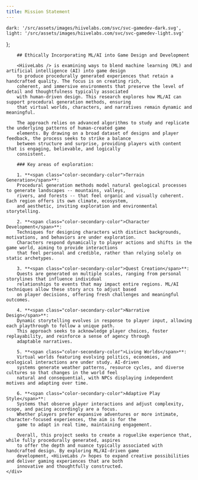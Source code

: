 ```yaml
---
title: Mission Statement
---
```


    dark: '/src/assets/images/hiivelabs.com/svc/svc-gamedev-dark.svg',
    light: '/src/assets/images/hiivelabs.com/svc/svc-gamedev-light.svg'
};

<BaseLayout title={frontmatter.title} current="/mission">
    <div class="container mission">
        <div class="ml-auto mr-auto w-fit lg:w-full">
            <ThemedImage id="svc-gamedev-img" srcList={logoSrc}
                         class="float-none lg:float-start w-56 h-56 lg:w-72 lg:h-72 lg:pr-2"/>
        </div>

        ## Ethically Incorporating ML/AI into Game Design and Development

        <HiiveLabs /> is examining ways to blend machine learning (ML) and artificial intelligence (AI) into game design
        to produce procedurally generated experiences that retain a handcrafted quality. The focus is on creating rich,
        coherent, and immersive environments that preserve the level of detail and thoughtfulness typically associated
        with human-driven design. This research explores how ML/AI can support procedural generation methods, ensuring
        that virtual worlds, characters, and narratives remain dynamic and meaningful.

        The approach relies on advanced algorithms to study and replicate the underlying patterns of human-created game
        elements. By drawing on a broad dataset of designs and player feedback, the process seeks to strike a balance
        between structure and surprise, providing players with content that is engaging, believable, and logically
        consistent.

        ### Key areas of exploration:

        1. **<span class="color-secondary-color">Terrain Generation</span>**:
        Procedural generation methods model natural geological processes to generate landscapes -- mountains, valleys,
        rivers, and forests -- that feel organic and visually coherent. Each region offers its own climate, ecosystem,
        and aesthetic, inviting exploration and environmental storytelling.

        2. **<span class="color-secondary-color">Character Development</span>**:
        Techniques for designing characters with distinct backgrounds, motivations, and behaviors are under exploration.
        Characters respond dynamically to player actions and shifts in the game world, aiming to provide interactions
        that feel personal and credible, rather than relying solely on static archetypes.

        3. **<span class="color-secondary-color">Quest Creation</span>**:
        Quests are generated on multiple scales, ranging from personal storylines that influence individual
        relationships to events that may impact entire regions. ML/AI techniques allow these story arcs to adjust based
        on player decisions, offering fresh challenges and meaningful outcomes.

        4. **<span class="color-secondary-color">Narrative Design</span>**:
        Dynamic storytelling evolves in response to player input, allowing each playthrough to follow a unique path.
        This approach seeks to acknowledge player choices, foster replayability, and reinforce a sense of agency through
        adaptable narratives.

        5. **<span class="color-secondary-color">Living Worlds</span>**:
        Virtual worlds featuring evolving politics, economies, and ecological interactions are under study. AI-driven
        systems generate weather patterns, resource cycles, and diverse cultures so that changes in the world feel
        natural and consequential, with NPCs displaying independent motives and adapting over time.

        6. **<span class="color-secondary-color">Adaptive Play Style</span>**:
        Systems that observe player interactions and adjust complexity, scope, and pacing accordingly are a focus.
        Whether players prefer expansive adventures or more intimate, character-focused experiences, the aim is for the
        game to adapt in real time, maintaining engagement.

        Overall, this project seeks to create a roguelike experience that, while fully procedurally generated, aspires
        to offer the depth and nuance typically associated with handcrafted design. By exploring ML/AI-driven game
        development, <HiiveLabs /> hopes to expand creative possibilities and deliver gaming experiences that are both
        innovative and thoughtfully constructed.
    </div>
</BaseLayout>
